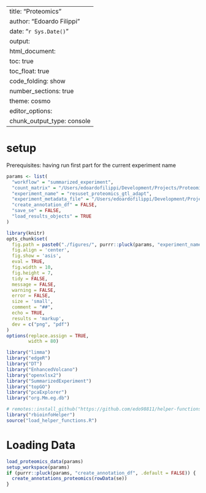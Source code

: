 
---
title: "Proteomics"
author: "Edoardo Filippi"
date: "`r Sys.Date()`"
output:
  html_document:
    toc: true
    toc_float: true
    code_folding: show
    number_sections: true
    theme: cosmo
editor_options: 
  chunk_output_type: console
---
# setup

Prerequisites: having run first part for the current experiment name

```r
params <- list(
  "workflow" = "summarized_experiment",
  "count_matrix" = "/Users/edoardofilippi/Development/Projects/Proteomics/Data_preparation/count_matrix.xlsx",
  "experiment_name" = "resuset_proteomics_gtl_adapt",
  "experiment_metadata_file" = "/Users/edoardofilippi/Development/Projects/Proteomics/Data_preparation/experiement_metadata.xlsx",
  "create_annotation_df" = FALSE,
  "save_se" = FALSE,
  "load_results_objects" = TRUE
)
```

```r
library(knitr)
opts_chunk$set(
  fig.path = paste0("./figures/", purrr::pluck(params, "experiment_name", .default = FALSE)),
  fig.align = 'center',
  fig.show = 'asis',
  eval = TRUE,
  fig.width = 10,
  fig.height = 7,
  tidy = FALSE,
  message = FALSE,
  warning = FALSE,
  error = FALSE,
  size = 'small',
  comment = "##",
  echo = TRUE,
  results = 'markup',
  dev = c("png", "pdf")
)
options(replace.assign = TRUE,
        width = 80)
```

```r
library("limma")
library("edgeR")
library("DT")
library("EnhancedVolcano")
library("openxlsx2")
library("SummarizedExperiment")
library("topGO")
library("pcaExplorer")
library("org.Mm.eg.db")
```

```r
# remotes::install_github("https://github.com/edo98811/helper-functions-rbioinfo.git")
library("rbioinfoHelper")
source("load_helper_functions.R")
```

# Loading Data

```r
load_proteomics_data(params)
setup_workspace(params)
if (purrr::pluck(params, "create_annotation_df", .default = FALSE)) {
  create_annotations_proteomics(rowData(se))
}
```
